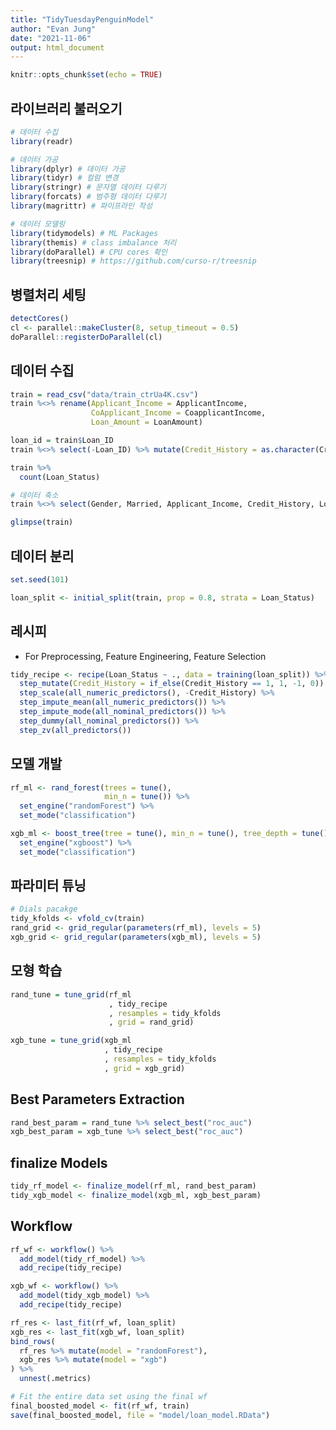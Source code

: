 ```yaml
---
title: "TidyTuesdayPenguinModel"
author: "Evan Jung"
date: "2021-11-06"
output: html_document
---
```


```r
knitr::opts_chunk$set(echo = TRUE)
```


## 라이브러리 불러오기

```r
# 데이터 수집
library(readr)

# 데이터 가공
library(dplyr) # 데이터 가공
library(tidyr) # 컬럼 변경
library(stringr) # 문자열 데이터 다루기 
library(forcats) # 범주형 데이터 다루기
library(magrittr) # 파이프라인 작성

# 데이터 모델링
library(tidymodels) # ML Packages 
library(themis) # class imbalance 처리
library(doParallel) # CPU cores 확인
library(treesnip) # https://github.com/curso-r/treesnip
```

## 병렬처리 세팅
```r
detectCores()
cl <- parallel::makeCluster(8, setup_timeout = 0.5)
doParallel::registerDoParallel(cl)
```


## 데이터 수집 
```r
train = read_csv("data/train_ctrUa4K.csv")
train %<>% rename(Applicant_Income = ApplicantIncome,
                  CoApplicant_Income = CoapplicantIncome,
                  Loan_Amount = LoanAmount) 

loan_id = train$Loan_ID
train %<>% select(-Loan_ID) %>% mutate(Credit_History = as.character(Credit_History))

train %>% 
  count(Loan_Status)

# 데이터 축소
train %<>% select(Gender, Married, Applicant_Income, Credit_History, Loan_Status)

glimpse(train)
```

## 데이터 분리
```r
set.seed(101)

loan_split <- initial_split(train, prop = 0.8, strata = Loan_Status)
```

## 레시피
- For Preprocessing, Feature Engineering, Feature Selection

```r
tidy_recipe <- recipe(Loan_Status ~ ., data = training(loan_split)) %>% 
  step_mutate(Credit_History = if_else(Credit_History == 1, 1, -1, 0)) %>% 
  step_scale(all_numeric_predictors(), -Credit_History) %>%  
  step_impute_mean(all_numeric_predictors()) %>%
  step_impute_mode(all_nominal_predictors()) %>% 
  step_dummy(all_nominal_predictors()) %>% 
  step_zv(all_predictors())
```


## 모델 개발

```r
rf_ml <- rand_forest(trees = tune(), 
                     min_n = tune()) %>% 
  set_engine("randomForest") %>% 
  set_mode("classification")

xgb_ml <- boost_tree(tree = tune(), min_n = tune(), tree_depth = tune()) %>% 
  set_engine("xgboost") %>% 
  set_mode("classification")
```

## 파라미터 튜닝

```r
# Dials pacakge 
tidy_kfolds <- vfold_cv(train)
rand_grid <- grid_regular(parameters(rf_ml), levels = 5)
xgb_grid <- grid_regular(parameters(xgb_ml), levels = 5)
```

## 모형 학습
```r
rand_tune = tune_grid(rf_ml
                      , tidy_recipe
                      , resamples = tidy_kfolds
                      , grid = rand_grid)

xgb_tune = tune_grid(xgb_ml
                     , tidy_recipe
                     , resamples = tidy_kfolds
                     , grid = xgb_grid)
```

## Best Parameters Extraction
```r
rand_best_param = rand_tune %>% select_best("roc_auc")
xgb_best_param = xgb_tune %>% select_best("roc_auc")
```

## finalize Models 
```r
tidy_rf_model <- finalize_model(rf_ml, rand_best_param)
tidy_xgb_model <- finalize_model(xgb_ml, xgb_best_param)
```

## Workflow
```r
rf_wf <- workflow() %>% 
  add_model(tidy_rf_model) %>% 
  add_recipe(tidy_recipe)

xgb_wf <- workflow() %>% 
  add_model(tidy_xgb_model) %>% 
  add_recipe(tidy_recipe)
```

```r
rf_res <- last_fit(rf_wf, loan_split)
xgb_res <- last_fit(xgb_wf, loan_split)
bind_rows(
  rf_res %>% mutate(model = "randomForest"), 
  xgb_res %>% mutate(model = "xgb")
) %>% 
  unnest(.metrics)
```

```r
# Fit the entire data set using the final wf 
final_boosted_model <- fit(rf_wf, train)
save(final_boosted_model, file = "model/loan_model.RData")
```

